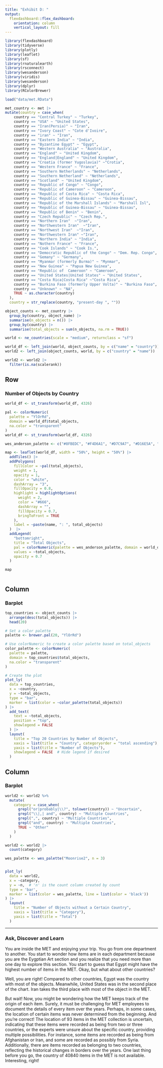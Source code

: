 ```yaml
---
title: "Exhibit D: "
output: 
  flexdashboard::flex_dashboard:
    orientation: column
    vertical_layout: fill
---
```


```r
library(flexdashboard)
library(tidyverse)
library(plotly)
library(leaflet)
library(sf)
library(rnaturalearth)
library(rsconnect)
library(wesanderson)  
library(viridis)
library(wesanderson)
library(dplyr)
library(RColorBrewer)
```

```r
load("data/met.RData")
```

```r
met_country <- met |> 
mutate(country = case_when(
    country == "Central Turkey" ~ "Turkey",
    country == "USA" ~ "United States", 
    country == "Iran(Persia)" ~ "Iran", 
    country == "Ivory Coast" ~ "Cote d'Ivoire", 
    country == "iran" ~ "Iran", 
    country == "Eastern India" ~ "India",
    country == "Byzantine Egypt" ~ "Egypt",
    country == "Western Australia" ~ "Australia",
    country == "England" ~ "United Kingdom",
    country == "England|England" ~ "United Kingdom",
    country == "Croatia (former Yugoslavia)" ~"Crotia",
    country == "Western France" ~ "France", 
    country == "Southern Netherlands" ~ "Netherlands",
    country == "Southern Netherland" ~ "Netherlands", 
    country == "Scotland" ~ "United Kingdom",
    country == "Republic of Congo" ~ "Congo", 
    country == "Republic of Cameroon" ~ "Cameroon",
    country == "Republic of Costa Rica" ~ "Costa Rica",
    country == "Republic of Guinea-Bissau" ~ "Guinea-Bissau",
    country == "Republic of the Marshall Islands" ~ "Marshall Isl",
    country == "Republic of Guinea-Bissau" ~ "Guinea-Bissau",
    country == "Republic of Benin" ~ "Benin",
    country == "Czech Republic" ~ "Czech Rep.",
    country == "Northern Iran"  ~"Iran",
    country == "Northwestern Iran"  ~"Iran",
    country == "Northwest Iran"  ~"Iran",
    country == "Northwestern Iran" ~"Iran",
    country == "Northern India" ~ "India",
    country == "Nothern France" ~ "France", 
    country == "Cook Islands" ~ "Cook Is.",
    country == "Democratic Republic of the Congo" ~ "Dem. Rep. Congo", 
    country == "Gemany" ~ "Germany",
    country == "Myanmar (formerly Burma)" ~ "Mynmar",
    country == "New Guinea" ~ "Papua New Guinea", 
    country == "Republic of  Cameroon" ~ "Cameroon",
    country == "United States|United States" ~ "United States", 
    country == "Costa Rica|Costa Rica" ~"Costa Rica",
    country == "Burkina Faso (formerly Upper Volta)" ~ "Burkina Faso",
    country == "Unknown" ~ "NA",
    TRUE ~ as.character(country)
  ), 
  country = str_replace(country, "present-day ", ""))

```

```r
object_counts <- met_country |> 
  group_by(country, object_name) |> 
  summarise(n_objects = n()) |> 
  group_by(country) |> 
  summarise(total_objects = sum(n_objects, na.rm = TRUE)) 

world <- ne_countries(scale = "medium", returnclass = "sf")

world_df <- left_join(world, object_counts, by = c("name" = "country"))
world2 <- left_join(object_counts, world, by = c("country" = "name"))

world2 <- world2 |> 
  filter(is.na(scalerank))
```


Row {data-width=650}
-----------------------------------------------------------------------

### Number of Objects by Country

```r

world_df <- st_transform(world_df, 4326)

pal <- colorNumeric(
  palette = "YlOrRd", 
  domain = world_df$total_objects,
  na.color = "transparent"
)
world_df <- st_transform(world_df, 4326)

wes_anderson_palette <- c("#8FBEDC", "#F4D6A1", "#D7C9A7", "#D16E5A", "#B3CC57")

map <- leaflet(world_df, width = "50%", height = "50%") |> 
  addTiles() |> 
  addPolygons(
    fillColor = ~pal(total_objects),
    weight = 1,
    opacity = 1,
    color = "white",
    dashArray = "3",
    fillOpacity = 0.8,
    highlight = highlightOptions(
      weight = 2,
      color = "#666",
      dashArray = "",
      fillOpacity = 0.7,
      bringToFront = TRUE
    ),
    label = ~paste(name, ": ", total_objects)
  )  |> 
  addLegend(
    "bottomright",
    title = "Total Objects",
    pal = colorNumeric(palette = wes_anderson_palette, domain = world_df$total_objects, na.color = "transparent"),
    values = ~total_objects,
    opacity = 0.7
  )

map



```
 


Column {data-width=350}
-----------------------------------------------------------------------

### Barplot

```r

top_countries <- object_counts |> 
  arrange(desc(total_objects)) |> 
  head(20)

# Set a color palette
palette <- brewer.pal(20, "YlOrRd")

# Use colorNumeric to create a color palette based on total_objects
color_palette <- colorNumeric(
  palette = palette,
  domain = top_countries$total_objects,
  na.color = "transparent"
)

# Create the plot
plot_ly(
  data = top_countries, 
  x = ~country, 
  y = ~total_objects, 
  type = "bar",
  marker = list(color = ~color_palette(total_objects))
) |> 
  add_text(
    text = ~total_objects,
    position = "top",
    showlegend = FALSE
  ) |> 
  layout(
    title = "Top 20 Countries by Number of Objects",
    xaxis = list(title = "Country", categoryorder = "total ascending"),
    yaxis = list(title = "Number of Objects"),
    showlegend = FALSE  # Hide legend if desired
  )

```
 


Column {data-width=350}
-----------------------------------------------------------------------

### Barplot

```r
world2 <- world2 %>%
  mutate(
    category = case_when(
      grepl("or|probably|\\?", tolower(country)) ~ "Uncertain",
      grepl("\\|,| and", country) ~ "Multiple Countries",
      grepl(",", country) ~ "Multiple Countries",
      grepl("and", country) ~ "Multiple Countries",
      TRUE ~ "Other"
    )
  )

world2 <- world2 |> 
  count(category)

wes_palette <- wes_palette("Moonrise2", n = 3)


plot_ly(
  data = world2,
  x = ~category,
  y = ~n,  # 'n' is the count column created by count
  type = 'bar',
  marker = list(color = wes_palette, line = list(color = 'black'))
) |> 
  layout(
    title = "Number of Objects without a Certain Country",
    xaxis = list(title = "Category"),
    yaxis = list(title = "Total")
  )


```


-----------------------------------------------------------------------
### Ask, Discover and Learn

You are inside the MET and enjoying your trip. You go from one department to another. You start to wonder how items are in each department because you are the Eygptian Art section and you realize that you need more than one day to explore this section. You start to guess that Egypt might have the highest number of items in the MET. Okay, but what about other countries? 

Well, you are right!
Compared to other countries, Egypt was the country with most of the objects. Meanwhile, United States was in the second place of the chart. Iran takes the third place with most of the object in the MET.

But wait! 
Now, you might be wondering how the MET keeps track of the origin of each item. Surely, it must be challenging for MET employees to document the details of every item over the years. Perhaps, in some cases, the location of certain items was never determined from the beginning. And you're correct! The location of 93 items in the MET collection is uncertain, indicating that these items were recorded as being from two or three countries, or the experts were unsure about the specific country, providing multiple possibilities. For instance, some items are recorded as being from Afghanistan or Iran, and some are recorded as possibly from Syria. Additionally, there are items recorded as belonging to two countries, reflecting the historical changes in borders over the years. One last thing before you go, the country of 40840 items in the MET is not available. Interesting, right! 